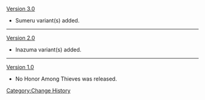 [[Version 3.0]]
*Sumeru variant(s) added.
----
[[Version 2.0]]
*Inazuma variant(s) added.
----
[[Version 1.0]]
*No Honor Among Thieves was released.
<noinclude>[[Category:Change History]]</noinclude>